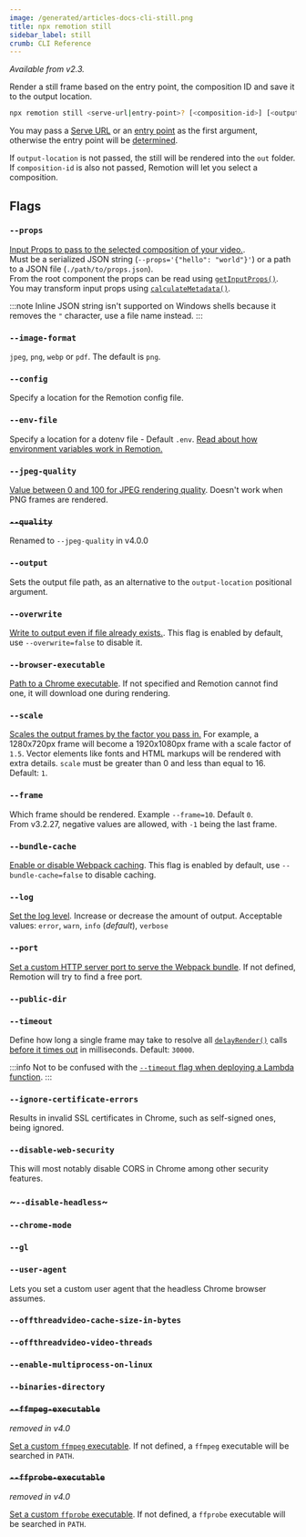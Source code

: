 ```yaml
---
image: /generated/articles-docs-cli-still.png
title: npx remotion still
sidebar_label: still
crumb: CLI Reference
---
```


_Available from v2.3._

Render a still frame based on the entry point, the composition ID and save it to the output location.

```bash
npx remotion still <serve-url|entry-point>? [<composition-id>] [<output-location>]
```

You may pass a [Serve URL](/docs/terminology/serve-url) or an [entry point](/docs/terminology/entry-point) as the first argument, otherwise the entry point will be [determined](/docs/terminology/entry-point#which-entry-point-is-being-used).

If `output-location` is not passed, the still will be rendered into the `out` folder.  
If `composition-id` is also not passed, Remotion will let you select a composition.

## Flags

### `--props`

[Input Props to pass to the selected composition of your video.](/docs/passing-props#passing-input-props-in-the-cli).  
Must be a serialized JSON string (`--props='{"hello": "world"}'`) or a path to a JSON file (`./path/to/props.json`).  
From the root component the props can be read using [`getInputProps()`](/docs/get-input-props).  
You may transform input props using [`calculateMetadata()`](/docs/calculate-metadata).

:::note
Inline JSON string isn't supported on Windows shells because it removes the `"` character, use a file name instead.
:::

### `--image-format`

`jpeg`, `png`, `webp` or `pdf`. The default is `png`.

### `--config`

Specify a location for the Remotion config file.

### `--env-file`

Specify a location for a dotenv file - Default `.env`. [Read about how environment variables work in Remotion.](/docs/env-variables)

### `--jpeg-quality` <AvailableFrom v="4.0.0" />

[Value between 0 and 100 for JPEG rendering quality](/docs/config#setjpegquality). Doesn't work when PNG frames are rendered.

### ~~`--quality`~~ <AvailableFrom v="1.4.0" />

Renamed to `--jpeg-quality` in v4.0.0

### `--output` <AvailableFrom v="4.0.0" />

Sets the output file path, as an alternative to the `output-location` positional argument.

### `--overwrite`

[Write to output even if file already exists.](/docs/config#setoverwriteoutput). This flag is enabled by default, use `--overwrite=false` to disable it.

### `--browser-executable`

[Path to a Chrome executable](/docs/config#setbrowserexecutable). If not specified and Remotion cannot find one, it will download one during rendering.

### `--scale`

[Scales the output frames by the factor you pass in.](/docs/scaling) For example, a 1280x720px frame will become a 1920x1080px frame with a scale factor of `1.5`. Vector elements like fonts and HTML markups will be rendered with extra details. `scale` must be greater than 0 and less than equal to 16. Default: `1`.

### `--frame`

Which frame should be rendered. Example `--frame=10`. Default `0`.  
From v3.2.27, negative values are allowed, with `-1` being the last frame.

### `--bundle-cache`

[Enable or disable Webpack caching](/docs/config#setcachingenabled). This flag is enabled by default, use `--bundle-cache=false` to disable caching.

### `--log`

[Set the log level](/docs/config#setlevel). Increase or decrease the amount of output. Acceptable values: `error`, `warn`, `info` (_default_), `verbose`

### `--port`

[Set a custom HTTP server port to serve the Webpack bundle](/docs/config#setport). If not defined, Remotion will try to find a free port.

### `--public-dir`<AvailableFrom v="3.2.13" />

<Options id="public-path" />

### `--timeout`

Define how long a single frame may take to resolve all [`delayRender()`](/docs/delay-render) calls [before it times out](/docs/timeout) in milliseconds. Default: `30000`.

:::info
Not to be confused with the [`--timeout` flag when deploying a Lambda function](/docs/lambda/cli/functions#--timeout).
:::

### `--ignore-certificate-errors`<AvailableFrom v="2.6.5" />

Results in invalid SSL certificates in Chrome, such as self-signed ones, being ignored.

### `--disable-web-security`<AvailableFrom v="2.6.5" />

This will most notably disable CORS in Chrome among other security features.

### ~`--disable-headless`~<AvailableFrom v="2.6.5" />

<Options id="disable-headless" />

### `--chrome-mode`<AvailableFrom v="4.0.248" />

<Options id="chrome-mode" />

### `--gl`

<Options id="gl" cli />

### `--user-agent`<AvailableFrom v="3.3.83"/>

Lets you set a custom user agent that the headless Chrome browser assumes.

### `--offthreadvideo-cache-size-in-bytes`<AvailableFrom v="4.0.23"/>

<Options id="offthreadvideo-cache-size-in-bytes" />

### `--offthreadvideo-video-threads`<AvailableFrom v="4.0.261"/>

<Options id="offthreadvideo-video-threads" />

### `--enable-multiprocess-on-linux`<AvailableFrom v="4.0.42"/>

<Options cli id="enable-multiprocess-on-linux" />

### `--binaries-directory`<AvailableFrom v="4.0.120" />

<Options cli id="binaries-directory" />

### ~~`--ffmpeg-executable`~~

_removed in v4.0_

[Set a custom `ffmpeg` executable](/docs/config#setffmpegexecutable). If not defined, a `ffmpeg` executable will be searched in `PATH`.

### ~~`--ffprobe-executable`~~

_removed in v4.0_

[Set a custom `ffprobe` executable](/docs/config#setffprobeexecutable). If not defined, a `ffprobe` executable will be searched in `PATH`.
